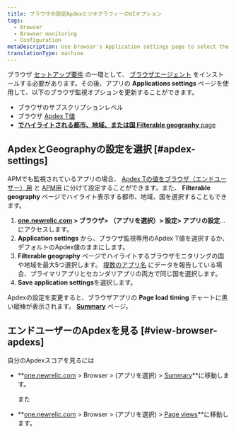 ```yaml
---
title: ブラウザの設定ApdexとジオグラフィーのUIオプション
tags:
  - Browser
  - Browser monitoring
  - Configuration
metaDescription: Use browser's Application settings page to select the end-user Apdex value and geographical locations.
translationType: machine
---
```


ブラウザ [セットアップ要件](/docs/browser/new-relic-browser/welcome-new-relic-browser/compatibility-requirements) の一環として、 [ブラウザエージェント](/docs/browser/new-relic-browser/installation/install-new-relic-browser-agent) をインストールする必要があります。その後、アプリの **Applications settings** ページを使用して、以下のブラウザ監視オプションを更新することができます。

* ブラウザのサブスクリプションレベル
* ブラウザ [Apdex T値](/docs/apm/new-relic-apm/apdex/apdex-measuring-user-satisfaction)
* [**でハイライトされる都市、地域、または国 Filterable geography** page](/docs/browser/new-relic-browser/browser-pro-features/filterable-geography-webpage-metrics-location)

## ApdexとGeographyの設定を選択 [#apdex-settings]

APMでも監視されているアプリの場合、 [Apdex Tの値をブラウザ（エンドユーザー）用](/docs/apm/new-relic-apm/apdex/apdex-measuring-user-satisfaction) と [APM用](/docs/apm/new-relic-apm/apdex/changing-your-apdex-settings) に分けて設定することができます。また、 **Filterable geography** ページでハイライト表示する都市、地域、国を選択することもできます。

1. **[one.newrelic.com](https://one.newrelic.com) > ブラウザ> （アプリを選択）> 設定> アプリの設定**...にアクセスします。
2. **Application settings** から、ブラウザ監視専用のApdex T値を選択するか、デフォルトのApdex値のままにします。
3. **Filterable geography** ページでハイライトするブラウザモニタリングの国や地域を最大5つ選択します。 [複数のアプリ名](/docs/agents/manage-apm-agents/app-naming/use-multiple-names-app) にデータを報告している場合、プライマリアプリとセカンダリアプリの両方で同じ国を選択します。
4. **Save application settings**を選択します。

Apdexの設定を変更すると、ブラウザアプリの **Page load timing** チャートに黒い縦棒が表示されます。 **[Summary](/docs/browser/new-relic-browser/getting-started/browser-overview-website-performance-glance)** ページ。

## エンドユーザーのApdexを見る [#view-browser-apdexs]

自分のApdexスコアを見るには

* **[one.newrelic.com](https://one.newrelic.com) > Browser > (アプリを選択) > [Summary](/docs/browser/new-relic-browser/getting-started/browser-overview-website-performance-glance)**に移動します。

  また

* **[one.newrelic.com](https://one.newrelic.com) > Browser > (アプリを選択) > [Page views](/docs/browser/new-relic-browser/additional-standard-features/page-views-understanding-your-sites-popularity)**に移動します。